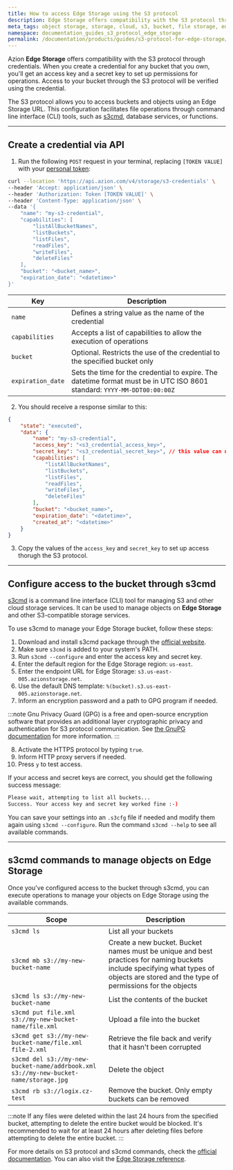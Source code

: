 ```yaml
---
title: How to access Edge Storage using the S3 protocol
description: Edge Storage offers compatibility with the S3 protocol through credentials. Generate an access key and a secret key for any bucket that you own to allow specific operations for each access verified with the credential.
meta_tags: object storage, storage, cloud, s3, bucket, file storage, edge storage, s3 protocol
namespace: documentation_guides_s3_protocol_edge_storage
permalink: /documentation/products/guides/s3-protocol-for-edge-storage/
---
```


Azion **Edge Storage** offers compatibility with the S3 protocol through credentials. When you create a credential for any bucket that you own, you'll get an access key and a secret key to set up permissions for operations. Access to your bucket through the S3 protocol will be verified using the credential.

The S3 protocol allows you to access buckets and objects using an Edge Storage URL. This configuration facilitates file operations through command line interface (CLI) tools, such as [s3cmd](https://s3cmd.org), database services, or functions.

---

## Create a credential via API

1. Run the following `POST` request in your terminal, replacing `[TOKEN VALUE]` with your [personal token](/en/documentation/products/guides/personal-tokens/):

```bash
curl --location 'https://api.azion.com/v4/storage/s3-credentials' \
--header 'Accept: application/json' \
--header 'Authorization: Token [TOKEN VALUE]' \
--header 'Content-Type: application/json' \
--data '{
    "name": "my-s3-credential",
    "capabilities": [
        "listAllBucketNames",
        "listBuckets",
        "listFiles",
        "readFiles",
        "writeFiles",
        "deleteFiles"
    ],
    "bucket": "<bucket_name>",
    "expiration_date": "<datetime>"
}'
```

  | Key | Description |
  | --- | --- |
  | `name` | Defines a string value as the name of the credential |
  | `capabilities` | Accepts a list of capabilities to allow the execution of operations |
  | `bucket` | Optional. Restricts the use of the credential to the specified bucket only |
  | `expiration_date` | Sets the time for the credential to expire. The datetime format must be in UTC ISO 8601 standard: `YYYY-MM-DDT00:00:00Z` |

2. You should receive a response similar to this:

```json
{
    "state": "executed",
    "data": {
        "name": "my-s3-credential",
        "access_key": "<s3_credential_access_key>",
        "secret_key": "<s3_credential_secret_key>", // this value can no longer be accessed in future requests
        "capabilities": [
            "listAllBucketNames",
            "listBuckets",
            "listFiles",
            "readFiles",
            "writeFiles",
            "deleteFiles"
        ],
        "bucket": "<bucket_name>",
        "expiration_date": "<datetime>",
        "created_at": "<datetime>"
    }
}
```

3. Copy the values of the `access_key` and `secret_key` to set up access thorugh the S3 protocol.

---

## Configure access to the bucket through s3cmd

[s3cmd](https://s3cmd.org) is a command line interface (CLI) tool for managing S3 and other cloud storage services. It can be used to manage objects on **Edge Storage** and other S3-compatible storage services. 

To use s3cmd to manage your Edge Storage bucket, follow these steps:

1. Download and install s3cmd package through the [official website](https://s3cmd.org/download).
2. Make sure `s3cmd` is added to your system's PATH.
3. Run `s3cmd --configure` and enter the access key and secret key.
4. Enter the default region for the Edge Storage region: `us-east`.
5. Enter the endpoint URL for Edge Storage: `s3.us-east-005.azionstorage.net`.
6. Use the default DNS template: `%(bucket).s3.us-east-005.azionstorage.net`.
7. Inform an encryption password and a path to GPG program if needed.

:::note
Gnu Privacy Guard (GPG) is a free and open-source encryption software that provides an additional layer cryptographic privacy and authentication for S3 protocol communication. See [the GnuPG documentation](https://www.gnupg.org/index.html) for more information.
:::

8. Activate the HTTPS protocol by typing `true`.
9. Inform HTTP proxy servers if needed.
10. Press `y` to test access.

If your access and secret keys are correct, you should get the following success message:

```bash
Please wait, attempting to list all buckets...
Success. Your access key and secret key worked fine :-)
```

You can save your settings into an `.s3cfg` file if needed and modify them again using `s3cmd --configure`. Run the command `s3cmd --help` to see all available commands.

---

## s3cmd commands to manage objects on Edge Storage

Once you've configured access to the bucket through s3cmd, you can execute operations to manage your objects on Edge Storage using the available commands.

| Scope | Description | 
|---|---|
| `s3cmd ls` | List all your buckets |
| `s3cmd mb s3://my-new-bucket-name` | Create a new bucket. Bucket names must be unique and best practices for naming buckets include specifying what types of objects are stored and the type of permissions for the objects |
| `s3cmd ls s3://my-new-bucket-name` | List the contents of the bucket |
| `s3cmd put file.xml s3://my-new-bucket-name/file.xml` | Upload a file into the bucket |
| `​​s3cmd get s3://my-new-bucket-name/file.xml file-2.xml` | Retrieve the file back and verify that it hasn't been corrupted |
| `s3cmd del s3://my-new-bucket-name/addrbook.xml s3://my-new-bucket-name/storage.jpg` | Delete the object |
| `s3cmd rb s3://logix.cz-test` | Remove the bucket. Only empty buckets can be removed |

:::note
If any files were deleted within the last 24 hours from the specified bucket, attempting to delete the entire bucket would be blocked. It's recommended to wait for at least 24 hours after deleting files before attempting to delete the entire bucket.
:::

For more details on S3 protocol and s3cmd commands, check the [official documentation](https://s3tools.org/s3cmd). You can also visit the [Edge Storage reference](/en/documentation/products/store/edge-storage/). 




